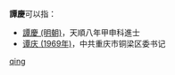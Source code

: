 '''譚慶'''可以指：
* [[譚慶_(明朝)|譚慶 (明朝)]]，天順八年甲申科進士
* [[谭庆_(1969年)|谭庆 (1969年)]]，中共重庆市铜梁区委书记

{{disambig}}

[[Category:二字譚姓人名消歧義|qing]]